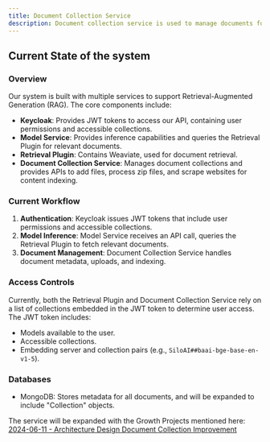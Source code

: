 ```yaml
---
title: Document Collection Service
description: Document collection service is used to manage documents for RAG.
---
```


## Current State of the system

### Overview

Our system is built with multiple services to support Retrieval-Augmented Generation (RAG). The core components include:

- **Keycloak**: Provides JWT tokens to access our API, containing user permissions and accessible collections.
- **Model Service**: Provides inference capabilities and queries the Retrieval Plugin for relevant documents.
- **Retrieval Plugin**: Contains Weaviate, used for document retrieval.
- **Document Collection Service**: Manages document collections and provides APIs to add files, process zip files, and scrape websites for content indexing.

### Current Workflow

1. **Authentication**: Keycloak issues JWT tokens that include user permissions and accessible collections.
1. **Model Inference**: Model Service receives an API call, queries the Retrieval Plugin to fetch relevant documents.
1. **Document Management**: Document Collection Service handles document metadata, uploads, and indexing.

### Access Controls

Currently, both the Retrieval Plugin and Document Collection Service rely on a list of collections embedded in the JWT token to determine user access. The JWT token includes:

- Models available to the user.
- Accessible collections.
- Embedding server and collection pairs (e.g., `SiloAI##baai-bge-base-en-v1-5`).

### Databases

- MongoDB: Stores metadata for all documents, and will be expanded to include "Collection" objects.

The service will be expanded with the Growth Projects mentioned here: [2024-06-11 - Architecture Design Document Collection Improvement](https://siloai.atlassian.net/wiki/spaces/SGEN/pages/3734601757)
